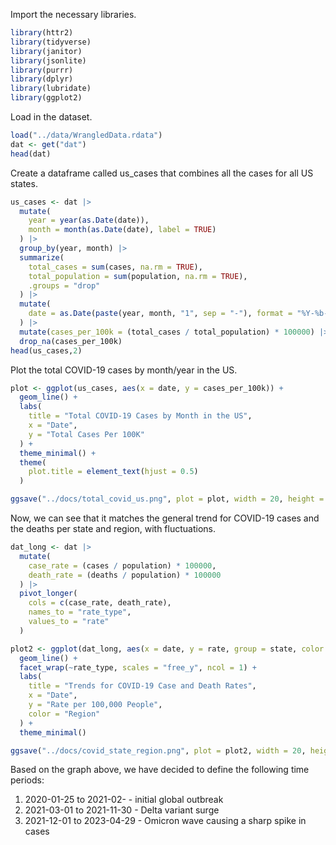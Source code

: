 Import the necessary libraries. 
```r
library(httr2)
library(tidyverse)
library(janitor)
library(jsonlite)
library(purrr)
library(dplyr)
library(lubridate)
library(ggplot2)
```

Load in the dataset. 
```r
load("../data/WrangledData.rdata")
dat <- get("dat")
head(dat)
```

Create a dataframe called us_cases that combines all the cases for all US states. 
```r
us_cases <- dat |>
  mutate(
    year = year(as.Date(date)), 
    month = month(as.Date(date), label = TRUE)
  ) |>
  group_by(year, month) |>
  summarize(
    total_cases = sum(cases, na.rm = TRUE),
    total_population = sum(population, na.rm = TRUE),
    .groups = "drop"
  ) |>
  mutate(
    date = as.Date(paste(year, month, "1", sep = "-"), format = "%Y-%b-%d")
  ) |>
  mutate(cases_per_100k = (total_cases / total_population) * 100000) |>
  drop_na(cases_per_100k)
head(us_cases,2)
```

Plot the total COVID-19 cases by month/year in the US. 
```r
plot <- ggplot(us_cases, aes(x = date, y = cases_per_100k)) +
  geom_line() +
  labs(
    title = "Total COVID-19 Cases by Month in the US",
    x = "Date",
    y = "Total Cases Per 100K"
  ) +
  theme_minimal() +
  theme(
    plot.title = element_text(hjust = 0.5)
  )

ggsave("../docs/total_covid_us.png", plot = plot, width = 20, height = 12, dpi = 300)
```

Now, we can see that it matches the general trend for COVID-19 cases and the deaths per state and region, with fluctuations. 
```r
dat_long <- dat |>
  mutate(
    case_rate = (cases / population) * 100000,
    death_rate = (deaths / population) * 100000
  ) |>
  pivot_longer(
    cols = c(case_rate, death_rate),
    names_to = "rate_type",
    values_to = "rate"
  )

plot2 <- ggplot(dat_long, aes(x = date, y = rate, group = state, color = region_name)) +
  geom_line() +
  facet_wrap(~rate_type, scales = "free_y", ncol = 1) +
  labs(
    title = "Trends for COVID-19 Case and Death Rates",
    x = "Date",
    y = "Rate per 100,000 People",
    color = "Region"
  ) +
  theme_minimal()

ggsave("../docs/covid_state_region.png", plot = plot2, width = 20, height = 12, dpi = 300)
```

Based on the graph above, we have decided to define the following time periods:

1. 2020-01-25 to 2021-02- - initial global outbreak 
2. 2021-03-01 to 2021-11-30 - Delta variant surge
3. 2021-12-01 to 2023-04-29 - Omicron wave causing a sharp spike in cases
